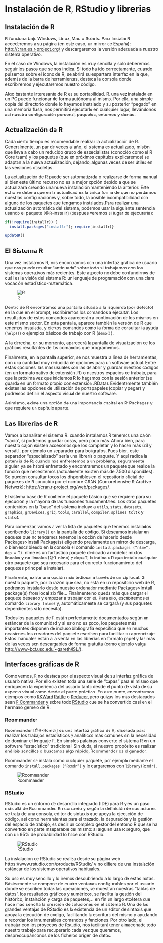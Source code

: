 # Instalación de R, RStudio y librerias {#install}

## Instalación de R
R funciona bajo Windows, Linux, Mac o Solaris. Para instalar R accederemos a su página (en este caso, un mirror de España): [http://cran.es.r-project.org/](http://cran.es.r-project.org/) y descargaremos la versión adecuada a nuestro sistema operativo.

En el caso de Windows, la instalación es muy sencilla y solo deberemos seguir los pasos que se nos indica. Si todo ha ido correctamente, cuando pulsemos sobre el icono de R, se abrirá su espartana interfaz en la que, además de la barra de herramientas, destaca la consola donde escribiremos y ejecutaremos nuestro código.

Algo bastante interesante de R es su portabilidad. R, una vez instalado en un PC puede funcionar de forma autónoma al mismo. Por ello, una simple copia del directorio donde lo hayamos instalado y su posterior "pegado" en una memoria flash, nos permitirá ejecutarlo en cualquier lugar, llevándonos así nuestra configuración personal, paquetes, entornos y demás.

## Actualización de R
Cada cierto tiempo es recomendable realizar la actualización de R. Generalmente, un par de veces al año, el sistema es actualizado, misión que lleva a cabo un reducido grupo de especialistas (conocido como el R Core team) y los paquetes (que en próximos capítulos explicaremos) se adaptan a la nueva actualización, dejando, algunas veces de ser útiles en las versiones obsoletas.

La actualización de R puede ser automatizada o realizarse de forma manual si bien este último recurso no es la mejor opción debido a que se actualizará creando una nueva instalación manteniendo la anterior. Este echo se debe a que en la actualidad es la única forma de que no perdamos nuestras configuraciones y, sobre todo, la posible incompatibilidad con alguno de los paquetes que tengamos instalados.Para realizar una actualización automática del sistema, podemos usar la siguiente sentencia usando el paquete [@R-installr] (despues veremos el lugar de ejecutarla):

```r
if(!require(installr)) {
  install.packages("installr"); require(installr)} 
 
updateR()
```


## El Sistema R
Una vez instalamos R, nos encontramos con una interfaz gráfica de usuario que nos puede resultar "anticuada" sobre todo si trabajamos con los sistemas operativos más recientes. Este aspecto no debe confundirnos de cuál es la visión del sistema R: un lenguaje de programación con una clara vocación estadístico-matemática.

![R](https://egret.psychol.cam.ac.uk/statistics/R/output/R_startup.png)

Dentro de R encontramos una pantalla situada a la izquierda (por defecto) en la que en el prompt, escribiremos los comandos a ejecutar. Los resultados de estos comandos aparecerán a continuación de los mismos en este mismo sector. En esta pantalla, aparece también la versión de R que tenemos instalada, y ciertos comandos como la forma de consultar la ayuda (`help()`) o ejemplos básicos de trabajo con R (`demo()`).

A la derecha, en su momento, aparecerá la pantalla de visualización de los gráficos resultantes de los comandos que programemos.

Finalmente, en la pantalla superior, se nos muestra la línea de herramientas, con una cantidad muy reducida de opciones para un software actual. Entre estas opciones, las más usuales son las de abrir y guardar nuestros códigos (en un formato nativo de extensión .R) o nuestros espacios de trabajo, para que la próxima vez que iniciemos R lo hagamos con la sesión anterior (se guarda en un formato propio con extensión .RData). Evidentemente también existen las opciones de utilización de portapapeles (copiar y pegar) y podremos definir el aspecto visual de nuestro software.

Asimismo, existe una opción de una importancia capital en R: Packages y que requiere un capítulo aparte.

## Las librerias de R

Vamos a banalizar el sistema R: cuando instalamos R tenemos una cajón "vacío", si podremos guardar cosas, pero poco más. Ahora bien, para nuestro cajón existen accesorios que los completan y lo hacen más útil y versátil, por ejemplo un separador para bolígrafos. Pues bien, este separador "especializado" sería una librería o paquete. Y aquí radica la potencia de R: cuando nos enfrentemos a un problema, seguramente alguien ya se habrá enfrentado y encontraremos un paquete que realice la función que necesitemos (actualmente existen más de 7.500 disponibles). Se pueden consultar todos los disponibles en el repositorio oficial de paquetes de R conocido por el nombre CRAN (Comprehensive R Archive Network): [https://cran.r-project.org/web/packages/](https://cran.r-project.org/web/packages/).

El sistema base de R contiene el paquete básico que se requiere para su ejecución y la mayoría de las funciones fundamentales. Los otros paquetes contenidos en la “base” del sistema incluye a `utils`, `stats`, `datasets`, `graphics`, `grDevices`, `grid`, `tools`, `parallel`, `compiler`, `splines`, `tcltk` y `stats4`.

Para comenzar, vamos a ver la lista de paquetes que tenemos instalados escribiendo `library()` en la pantalla de código. Si deseamos instalar un paquete que no tengamos tenemos la opción de hacerlo desde Packages>Install Package(s) eligiendo previamente un mirror de descarga, o bien escribiendo en la consola el comando `install.packages (“nlme”, dep = T)`. nlme es un fantástico paquete dedicado a modelos mixtos lineales y no lineales [@R-nlme] y dep=T, le indica a R que instale cualquier otro paquete que sea necesario para el correcto funcionamiento del paquetes principal a instalar).

Finalmente, existe una opción más tediosa, a través de un zip local. Si nuestro paquete, por la razón que sea, no está en un repositorio web de R, podremos instalarlo desde nuestro ordenador mediante Packages>Install package(s) from local zip file... Finalmente no queda más que cargar el paquete deseado y empezar a trabajar con él. Para ello, escribiremos el comando `library (nlme)` y, automáticamente se cargará (y sus paquetes dependientes si lo necesita). 

Todos los paquetes de R están perfectamente documentados según un estándar de la comunidad y si esto no es poco, los paquetes más importantes disponen de incluso bibliografía especifica que en muchas ocasiones los creadores del paquete escriben para facilitar su aprendizaje. Estos manuales están a la venta en las librerías en formato papel y las más de las veces son descargables de forma gratuita (como ejemplo valga [http://www-bcf.usc.edu/~gareth/ISL/](http://www-bcf.usc.edu/~gareth/ISL/)).

## Interfaces gráficas de R

Como vemos, R no destaca por el aspecto visual de su interfaz gráfica de usuario nativa. Por ello existen toda una serie de "capas" para el mismo que enriquecen la experiencia del usuario tanto desde el punto de vista de su aspecto visual como desde el punto práctico. En este punto, encontramos ejemplos como [RKWard](https://rkward.kde.org/) [Rattle](http://rattle.togaware.com/) o [Deducer](http://www.deducer.org/), pero quizas los más destacados sean [R Commander](http://socserv.mcmaster.ca/jfox/Misc/Rcmdr/) y sobre todo [RStudio](http://rstudio.org/) que se ha convertido casi en el hermano gemelo de R.

### Rcommander

Rcommander [@R-Rcmdr] es una interfaz gráfica de R, diseñada para realizar los trabajos estadísticos y analíticos más comunes sin la necesidad de dominar el lenguaje R. En simples palabras convierte el sistema R en un software "estadístico" tradicional. Sin duda, si nuestro propósito es realizar análisis sencillos o buscamos algo rápido, Rcommander es el ganador.

Rcommander se instala como cualquier paquete, por ejemplo mediante el comando `install.packages (“Rcmdr”)` y lo cargaremos con `library(Rcmdr)`.

![Rcommander](http://socserv.mcmaster.ca/jfox/Misc/Rcmdr/Rcmdr-screenshot.jpg)

### RStudio

RStudio es un entorno de desarrollo integrado (IDE) para R y es un paso más allá de Rcommander. En concreto y según la definición de sus autores se trata de una consola, editor de sintaxis que apoya la ejecución de código, así como herramientas para el trazado, la depuración y la gestión del espacio de trabajo, es decir un completo gestor del entorno R que se ha convertido en parte inseparable del mismo: si alguien usa R seguro, que con un 95% de probabilidad lo hace con RStudio.

![RStudio](https://www.rstudio.com/wp-content/uploads/2014/04/rstudio-windows.png)

La instalación de RStudio se realiza desde su página web [https://www.rstudio.com/products/RStudio/](https://www.rstudio.com/products/RStudio/) y no difiere de una instalación estándar de los sistemas operativos habituales.

Su uso es muy sencillo y lo iremos descubriendo a lo largo de estas notas. Básicamente  se compone de cuatro ventanas configurables por el usuario donde se escriben todas las operaciones, se muestran nuestras "tablas de datos", los resultados gráficos y numéricos, se facilita la gestión del histórico, instalación y carga de paquetes,... en fin un largo etcétera que hace más sencilla la creación de soluciones en el sistema R. Una de las grandes ventajas de RStudio es la existencia de un editor de sintaxis que apoya la ejecución de código, facilitando la escritura del mismo y ayudando a recordar los innumerables comandos y funciones. Por otro lado, el trabajar con los proyectos de Rstudio, nos facilitará tener almacenado todo nuestro trabajo para recuperarlo cada vez que queramos, despreocupándonos de los ficheros origen de datos.
